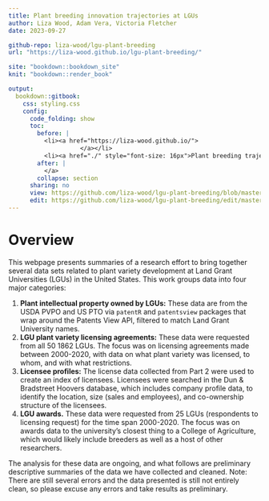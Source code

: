 ```yaml
---
title: Plant breeding innovation trajectories at LGUs
author: Liza Wood, Adam Vera, Victoria Fletcher 
date: 2023-09-27

github-repo: liza-wood/lgu-plant-breeding
url: "https://liza-wood.github.io/lgu-plant-breeding/"

site: "bookdown::bookdown_site"
knit: "bookdown::render_book"

output:
  bookdown::gitbook:
    css: styling.css
    config:
      code_folding: show
      toc: 
        before: |
          <li><a href="https://liza-wood.github.io/">
                    </a></li>
          <li><a href="./" style="font-size: 16px">Plant breeding trajectories</a></li>
        after: |
          </a>
        collapse: section
      sharing: no
      view: https://github.com/liza-wood/lgu-plant-breeding/blob/master/%s
      edit: https://github.com/liza-wood/lgu-plant-breeding/edit/master/%s
---
```


# Overview {-}

This webpage presents summaries of a research effort to bring together several data sets related to plant variety development at Land Grant Universities (LGUs) in the United States. This work groups data into four major categories:  

1. **Plant intellectual property owned by LGUs:** These data are from the USDA PVPO and US PTO via `patentR` and `patentsview` packages that wrap around the Patents View API, filtered to match Land Grant University names.  
2. **LGU plant variety licensing agreements:** These data were requested from all 50 1862 LGUs. The focus was on licensing agreements made between 2000-2020, with data on what plant variety was licensed, to whom, and with what restrictions. 
3. **Licensee profiles:** The license data collected from Part 2 were used to create an index of licensees. Licensees were searched in the Dun & Bradstreet Hoovers database, which includes company profile data, to identify the location, size (sales and employees), and co-ownership structure of the licensees. 
4. **LGU awards.** These data were requested from 25 LGUs (respondents to licensing request) for the time span 2000-2020. The focus was on awards data to the university's closest thing to a College of Agriculture, which would likely include breeders as well as a host of other researchers.  

The analysis for these data are ongoing, and what follows are preliminary descriptive summaries of the data we have collected and cleaned. Note: There are still several errors and the data presented is still not entirely clean, so please excuse any errors and take results as preliminary. 

<!-- Google tag (gtag.js) -->
<script async src="https://www.googletagmanager.com/gtag/js?id=G-HJX1JG1FCV"></script>
<script>
  window.dataLayer = window.dataLayer || [];
  function gtag(){dataLayer.push(arguments);}
  gtag('js', new Date());

  gtag('config', 'G-HJX1JG1FCV');
</script>